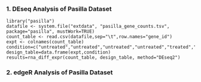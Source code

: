 
### 1. DEseq Analysis of Pasilla Dataset

~~~~~~~~
library("pasilla")
datafile <- system.file("extdata", "pasilla_gene_counts.tsv", package="pasilla", mustWork=TRUE)
count_table <- read.csv(datafile,sep="\t",row.names="gene_id")
expt <- colnames(count_table)
condition=c("untreated","untreated","untreated","untreated","treated","treated","treated")
design_table=data.frame(expt,condition)
results=rna_diff_expr(count_table, design_table, method="DEseq2")
~~~~~~~~


### 2. edgeR Analysis of Pasilla Dataset

~~~~~~~~
~~~~~~~~

